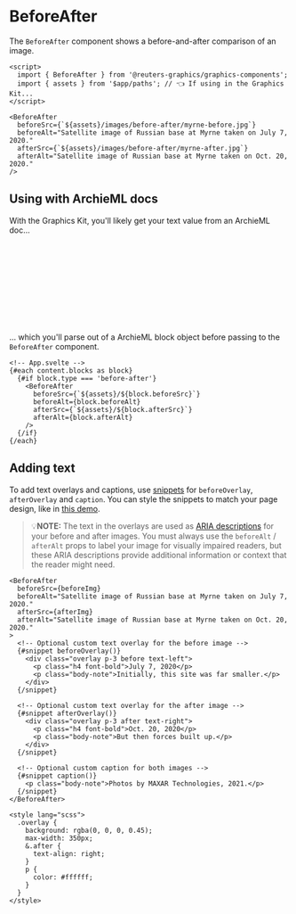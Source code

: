 

<Meta of={BeforeAfterStories} />

# BeforeAfter

The `BeforeAfter` component shows a before-and-after comparison of an image.

```svelte
<script>
  import { BeforeAfter } from '@reuters-graphics/graphics-components';
  import { assets } from '$app/paths'; // 👈 If using in the Graphics Kit...
</script>

<BeforeAfter
  beforeSrc={`${assets}/images/before-after/myrne-before.jpg`}
  beforeAlt="Satellite image of Russian base at Myrne taken on July 7, 2020."
  afterSrc={`${assets}/images/before-after/myrne-after.jpg`}
  afterAlt="Satellite image of Russian base at Myrne taken on Oct. 20, 2020."
/>
```

<Canvas of={BeforeAfterStories.Demo} />

## Using with ArchieML docs

With the Graphics Kit, you'll likely get your text value from an ArchieML doc...

```yaml
# ArchieML doc
[blocks]

type: before-after
beforeSrc: images/before-after/myrne-before.jpg
beforeAlt: Satellite image of Russian base at Myrne taken on July 7, 2020.
afterSrc: images/before-after/myrne-after.jpg
afterAlt: Satellite image of Russian base at Myrne taken on Oct. 20, 2020.

[]
```

... which you'll parse out of a ArchieML block object before passing to the `BeforeAfter` component.

```svelte
<!-- App.svelte -->
{#each content.blocks as block}
  {#if block.type === 'before-after'}
    <BeforeAfter
      beforeSrc={`${assets}/${block.beforeSrc}`}
      beforeAlt={block.beforeAlt}
      afterSrc={`${assets}/${block.afterSrc}`}
      afterAlt={block.afterAlt}
    />
  {/if}
{/each}
```

<Canvas of={BeforeAfterStories.Demo} />

## Adding text

To add text overlays and captions, use [snippets](https://svelte.dev/docs/svelte/snippet) for `beforeOverlay`, `afterOverlay` and `caption`. You can style the snippets to match your page design, like in [this demo](./?path=/story/components-multimedia-beforeafter--with-overlays).

> 💡**NOTE:** The text in the overlays are used as [ARIA descriptions](https://developer.mozilla.org/en-US/docs/Web/Accessibility/ARIA/Attributes/aria-describedby) for your before and after images. You must always use the `beforeAlt` / `afterAlt` props to label your image for visually impaired readers, but these ARIA descriptions provide additional information or context that the reader might need.

```svelte
<BeforeAfter
  beforeSrc={beforeImg}
  beforeAlt="Satellite image of Russian base at Myrne taken on July 7, 2020."
  afterSrc={afterImg}
  afterAlt="Satellite image of Russian base at Myrne taken on Oct. 20, 2020."
>
  <!-- Optional custom text overlay for the before image -->
  {#snippet beforeOverlay()}
    <div class="overlay p-3 before text-left">
      <p class="h4 font-bold">July 7, 2020</p>
      <p class="body-note">Initially, this site was far smaller.</p>
    </div>
  {/snippet}

  <!-- Optional custom text overlay for the after image -->
  {#snippet afterOverlay()}
    <div class="overlay p-3 after text-right">
      <p class="h4 font-bold">Oct. 20, 2020</p>
      <p class="body-note">But then forces built up.</p>
    </div>
  {/snippet}

  <!-- Optional custom caption for both images -->
  {#snippet caption()}
    <p class="body-note">Photos by MAXAR Technologies, 2021.</p>
  {/snippet}
</BeforeAfter>

<style lang="scss">
  .overlay {
    background: rgba(0, 0, 0, 0.45);
    max-width: 350px;
    &.after {
      text-align: right;
    }
    p {
      color: #ffffff;
    }
  }
</style>
```

<Canvas of={BeforeAfterStories.WithText} />
